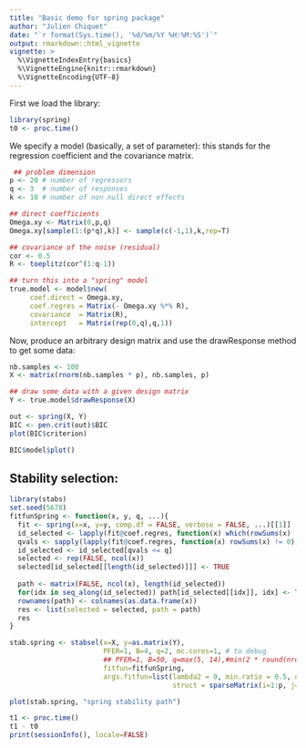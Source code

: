 ```yaml
---
title: "Basic demo for spring package"
author: "Julien Chiquet"
date: "`r format(Sys.time(), '%d/%m/%Y %H:%M:%S')`"
output: rmarkdown::html_vignette
vignette: >
  %\VignetteIndexEntry{basics}
  %\VignetteEngine{knitr::rmarkdown}
  %\VignetteEncoding{UTF-8}
---
```


First we load the library:
```r
library(spring)
t0 <- proc.time()
```

We specify a model (basically, a set of parameter): this stands for the regression coefficient and the covariance matrix.

```r
 ## problem dimension
p <- 20 # number of regressors
q <- 3  # number of responses
k <- 10 # number of non null direct effects

## direct coefficients
Omega.xy <- Matrix(0,p,q)
Omega.xy[sample(1:(p*q),k)] <- sample(c(-1,1),k,rep=T)

## covariance of the noise (residual)
cor <- 0.5
R <- toeplitz(cor^(1:q-1))

## turn this into a "spring" model
true.model <- model$new(
     coef.direct = Omega.xy,
     coef.regres = Matrix(- Omega.xy %*% R),
     covariance  = Matrix(R),
     intercept   = Matrix(rep(0,q),q,1))
```

Now, produce an arbitrary design matrix and use the drawResponse method to get some data:
```r
nb.samples <- 100
X <- matrix(rnorm(nb.samples * p), nb.samples, p)

## draw some data with a given design matrix
Y <- true.model$drawResponse(X)
```

```r
out <- spring(X, Y)
BIC <- pen.crit(out)$BIC
plot(BIC$criterion)
```

```r
BIC$model$plot()
```

## Stability selection:

```r
library(stabs)
set.seed(5678)
fitfunSpring <- function(x, y, q, ...){
  fit <- spring(x=x, y=y, comp.df = FALSE, verbose = FALSE, ...)[[1]]
  id_selected <- lapply(fit@coef.regres, function(x) which(rowSums(x) != 0))
  qvals <- sapply(lapply(fit@coef.regres, function(x) rowSums(x) != 0), sum)
  id_selected <- id_selected[qvals <= q]
  selected <- rep(FALSE, ncol(x))
  selected[id_selected[[length(id_selected)]]] <- TRUE
  
  path <- matrix(FALSE, ncol(x), length(id_selected))
  for(idx in seq_along(id_selected)) path[id_selected[[idx]], idx] <- TRUE
  rownames(path) <- colnames(as.data.frame(x))
  res <- list(selected = selected, path = path)
  res
}

stab.spring <- stabsel(x=X, y=as.matrix(Y),
                       PFER=1, B=4, q=2, mc.cores=1, # to debug
                       ## PFER=1, B=50, q=max(5, 14),#min(2 * round(nrow(X)/log(ncol(X))/10)*10, ncol(X))),
                       fitfun=fitfunSpring,
                       args.fitfun=list(lambda2 = 0, min.ratio = 0.5, nlambda1 = 20,
                                        struct = sparseMatrix(i=1:p, j=1:p,x=rep(1, p))))

plot(stab.spring, "spring stability path")
```

```r
t1 <- proc.time()
t1 - t0
print(sessionInfo(), locale=FALSE)
```
